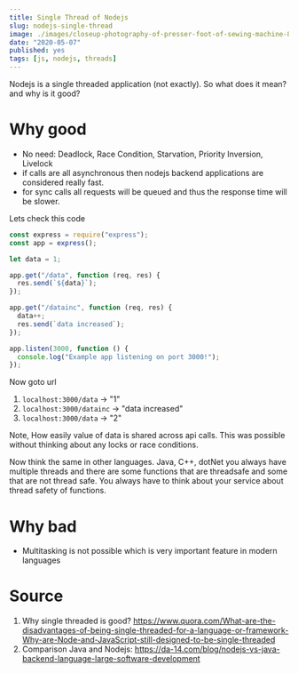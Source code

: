 ```yaml
---
title: Single Thread of Nodejs
slug: nodejs-single-thread
image: ./images/closeup-photography-of-presser-foot-of-sewing-machine-821735.jpg
date: "2020-05-07"
published: yes
tags: [js, nodejs, threads]
---
```



Nodejs is a single threaded application (not exactly). So what does it mean? and why is it good?

# Why good

- No need: Deadlock, Race Condition, Starvation, Priority Inversion, Livelock
- if calls are all asynchronous then nodejs backend applications are considered really fast.
- for sync calls all requests will be queued and thus the response time will be slower.

Lets check this code

<CodeDivWrapper>

```js
const express = require("express");
const app = express();

let data = 1;

app.get("/data", function (req, res) {
  res.send(`${data}`);
});

app.get("/datainc", function (req, res) {
  data++;
  res.send(`data increased`);
});

app.listen(3000, function () {
  console.log("Example app listening on port 3000!");
});
```

</CodeDivWrapper>

Now goto url

1. `localhost:3000/data` -> "1"
2. `localhost:3000/datainc` -> "data increased"
3. `localhost:3000/data` -> "2"

Note, How easily value of data is shared across api calls. This was possible without thinking about any locks or race conditions.

Now think the same in other languages. Java, C++, dotNet you always have multiple threads and there are some functions that are threadsafe and some that are not thread safe. You always have to think about your service about thread safety of functions.

# Why bad

- Multitasking is not possible which is very important feature in modern languages

# Source

1. Why single threaded is good? https://www.quora.com/What-are-the-disadvantages-of-being-single-threaded-for-a-language-or-framework-Why-are-Node-and-JavaScript-still-designed-to-be-single-threaded
2. Comparison Java and Nodejs: https://da-14.com/blog/nodejs-vs-java-backend-language-large-software-development
